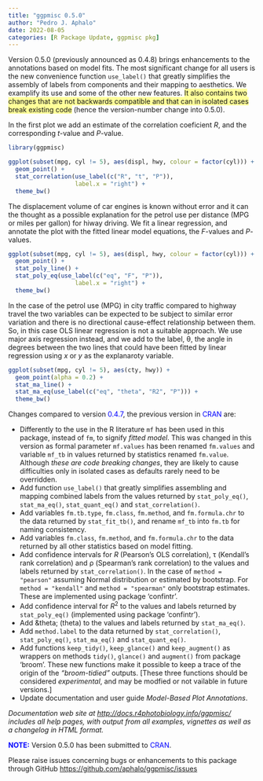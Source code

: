 ```yaml
---
title: "ggpmisc 0.5.0"
author: "Pedro J. Aphalo"
date: 2022-08-05
categories: [R Package Update, ggpmisc pkg]
---
```


Version 0.5.0 (previously announced as 0.4.8) brings enhancements to the annotations based on model fits. The most significant change for all users is the new convenience function `use_label()` that greatly simplifies the assembly of labels from components and their mapping to aesthetics. We examplify its use and some of the other new features. <span style="background-color: #ffff99;">It also contains two changes that are not backwards compatible and that can in isolated cases break existing code</span> (hence the version-number change into 0.5.0).

In the first plot we add an estimate of the correlation coeficient <em>R</em>, and the corresponding <em>t</em>-value and <em>P</em>-value.

```r
library(ggpmisc)
```

```r
ggplot(subset(mpg, cyl != 5), aes(displ, hwy, colour = factor(cyl))) +
  geom_point() +
  stat_correlation(use_label(c("R", "t", "P")),
                   label.x = "right") +
  theme_bw()
```

The displacement volume of car engines is known without error and it can the thought as a possible explanation for the petrol use per distance (MPG or miles per gallon) for hiway driving. We fit a linear regression, and annotate the plot with the fitted linear model equations, the <em>F</em>-values and <em>P</em>-values.

```r
ggplot(subset(mpg, cyl != 5), aes(displ, hwy, colour = factor(cyl))) +
  geom_point() +
  stat_poly_line() +
  stat_poly_eq(use_label(c("eq", "F", "P")),
                   label.x = "right") +
  theme_bw()
```

In the case of the petrol use (MPG) in city traffic compared to highway travel the two variables can be expected to be subject to similar error variation and there is no directional cause-effect relationship between them. So, in this case OLS linear regression is not a suitable approach. We use major axis regression instead, and we add to the label, θ, the angle in degrees between the two lines that could have been fitted by linear regression using <em>x</em> or <em>y</em> as the explanaroty variable.

```r
ggplot(subset(mpg, cyl != 5), aes(cty, hwy)) +
  geom_point(alpha = 0.2) +
  stat_ma_line() +
  stat_ma_eq(use_label(c("eq", "theta", "R2", "P"))) +
  theme_bw()
```

Changes compared to version <span style="color: #0000ff;">0.4.7</span>, the previous version in<span style="color: #0000ff;"> CRAN</span> are:
<ul>
 	<li>Differently to the use in the R literature `mf` has been used in this package, instead of `fm`, to signify <em>fitted model</em>. This was changed in this version as formal parameter `mf.values` has been renamed `fm.values` and variable `mf_tb` in values returned by statistics renamed `fm.value`. Although <em>these are code breaking changes</em>, they are likely to cause difficulties only in isolated cases as defaults rarely need to be overridden.</li>
 	<li>Add function `use_label()` that greatly simplifies assembling and mapping combined labels from the values returned by `stat_poly_eq()`, `stat_ma_eq()`, `stat_quant_eq()` and `stat_correlation()`.</li>
 	<li>Add variables `fm.tb.type`, `fm.class`, `fm.method`, and `fm.formula.chr` to the data returned by `stat_fit_tb()`, and rename `mf_tb` into `fm.tb` for naming consistency.</li>
 	<li>Add variables `fm.class`, `fm.method`, and `fm.formula.chr` to the data returned by all other statistics based on model fitting.</li>
 	<li>Add confidence intervals for <em>R</em> (Pearson's OLS correlation), τ (Kendall's rank correlation) and ρ (Spearman's rank correlation) to the values and labels returned by `stat_correlation()`. In the case of `method = "pearson"` assuming Normal distribution or estimated by bootstrap. For `method = "kendall"` and `method = "spearman"` only bootstrap estimates. These are implemented using package 'confintr'.</li>
 	<li>Add confidence interval for <em>R</em><sup>2</sup> to the values and labels returned by `stat_poly_eq()` (implemented using package 'confintr').</li>
 	<li>Add &amp;theta; (theta) to the values and labels returned by `stat_ma_eq()`.</li>
 	<li>Add `method.label` to the data returned by `stat_correlation()`, `stat_poly_eq()`, `stat_ma_eq()` and `stat_quant_eq()`.</li>
 	<li>Add functions `keep_tidy()`, `keep_glance()` and `keep_augment()` as wrappers on methods `tidy()`, `glance()` and `augment()` from package 'broom'. These new functions make it possible to keep a trace of the origin of the <em>"broom-tidied"</em> outputs. [These three functions should be considered <em>experimental</em>, and may be modfied or not vailable in future versions.]</li>
 	<li>Update documentation and user guide <em>Model-Based Plot Annotations</em>.</li>
</ul>
<em>Documentation web site at <a href="http://docs.r4photobiology.info/ggpmisc/">http://docs.r4photobiology.info/ggpmisc/</a> includes all help pages, with output from all examples, vignettes as well as a changelog in HTML format.</em>

<strong><span style="color: #0000ff;">NOTE:</span></strong> Version 0.5.0 has been submitted to <span style="color: #0000ff;">CRAN</span>.<strong>
</strong>

Please raise issues concerning bugs or enhancements to this package through GitHub <a href="https://github.com/aphalo/ggpmisc/issues">https://github.com/aphalo/ggpmisc/issues</a>
